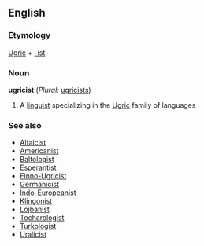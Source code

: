==English==
===Etymology===
[[Ugric]] + [[-ist]]
===Noun===
'''ugricist''' (''Plural:'' [[ugricists]])

#A [[linguist]] specializing in the [[Ugric]] family of languages
===See also===
*[[Altaicist]]
*[[Americanist]]
*[[Baltologist]]
*[[Esperantist]]
*[[Finno-Ugricist]]
*[[Germanicist]]
*[[Indo-Europeanist]]
*[[Klingonist]]
*[[Lojbanist]]
*[[Tocharologist]]
*[[Turkologist]]
*[[Uralicist]]